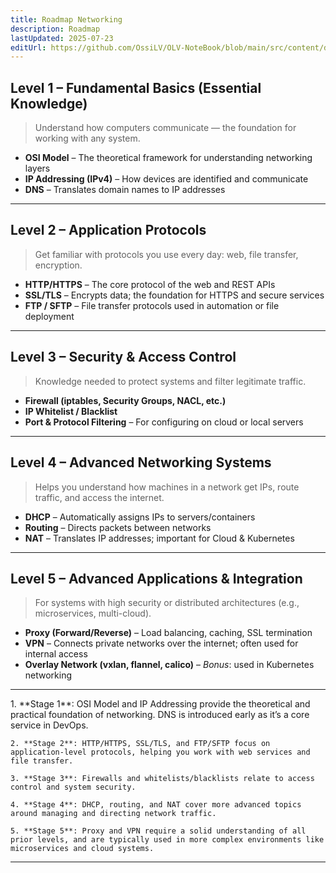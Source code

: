 ```yaml
---
title: Roadmap Networking
description: Roadmap
lastUpdated: 2025-07-23
editUrl: https://github.com/OssiLV/OLV-NoteBook/blob/main/src/content/docs/en/networking/roadmap.mdx
---
```



## Level 1 – Fundamental Basics (Essential Knowledge)

> Understand how computers communicate — the foundation for working with any system.

- **OSI Model** – The theoretical framework for understanding networking layers
- **IP Addressing (IPv4)** – How devices are identified and communicate
- **DNS** – Translates domain names to IP addresses

---

## Level 2 – Application Protocols

> Get familiar with protocols you use every day: web, file transfer, encryption.

- **HTTP/HTTPS** – The core protocol of the web and REST APIs
- **SSL/TLS** – Encrypts data; the foundation for HTTPS and secure services
- **FTP / SFTP** – File transfer protocols used in automation or file deployment

---

## Level 3 – Security & Access Control

> Knowledge needed to protect systems and filter legitimate traffic.

- **Firewall (iptables, Security Groups, NACL, etc.)**
- **IP Whitelist / Blacklist**
- **Port & Protocol Filtering** – For configuring on cloud or local servers

---

## Level 4 – Advanced Networking Systems

> Helps you understand how machines in a network get IPs, route traffic, and access the internet.

- **DHCP** – Automatically assigns IPs to servers/containers
- **Routing** – Directs packets between networks
- **NAT** – Translates IP addresses; important for Cloud & Kubernetes

---

## Level 5 – Advanced Applications & Integration

> For systems with high security or distributed architectures (e.g., microservices, multi-cloud).

- **Proxy (Forward/Reverse)** – Load balancing, caching, SSL termination
- **VPN** – Connects private networks over the internet; often used for internal access
- **Overlay Network (vxlan, flannel, calico)** – *Bonus*: used in Kubernetes networking

---

<Steps>
    1. **Stage 1**: OSI Model and IP Addressing provide the theoretical and practical foundation of networking. DNS is introduced early as it’s a core service in DevOps.

    2. **Stage 2**: HTTP/HTTPS, SSL/TLS, and FTP/SFTP focus on application-level protocols, helping you work with web services and file transfer.

    3. **Stage 3**: Firewalls and whitelists/blacklists relate to access control and system security.

    4. **Stage 4**: DHCP, routing, and NAT cover more advanced topics around managing and directing network traffic.

    5. **Stage 5**: Proxy and VPN require a solid understanding of all prior levels, and are typically used in more complex environments like microservices and cloud systems.
</Steps>

---
